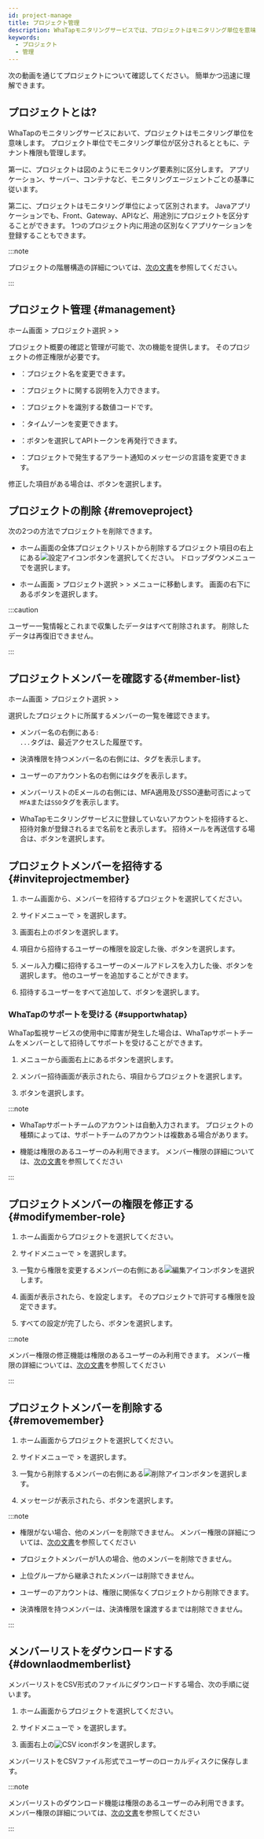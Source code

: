 ```yaml
---
id: project-manage
title: プロジェクト管理
description: WhaTapモニタリングサービスでは、プロジェクトはモニタリング単位を意味します。 プロジェクトについて説明します。
keywords:
  - プロジェクト
  - 管理
---
```



次の動画を通じてプロジェクトについて確認してください。 簡単かつ迅速に理解できます。

<Youtube ko="vZDxKNiqOTc" en="vZDxKNiqOTc" ja="vZDxKNiqOTc" />

## プロジェクトとは?

WhaTapのモニタリングサービスにおいて、プロジェクトはモニタリング単位を意味します。 プロジェクト単位でモニタリング単位が区分されるとともに、テナント権限も管理します。

第一に、プロジェクトは図のようにモニタリング要素別に区分します。 アプリケーション、サーバー、コンテナなど、モニタリングエージェントごとの基準に従います。

<ImgLang img='project-01.png' desc='プロジェクトの作成'/>

第二に、プロジェクトはモニタリング単位によって区別されます。 Javaアプリケーションでも、Front、Gateway、APIなど、用途別にプロジェクトを区分することができます。 1つのプロジェクト内に用途の区別なくアプリケーションを登録することもできます。

<ImgLang img='demo-project.png' desc='Demo project'/>

:::note

プロジェクトの階層構造の詳細については、[次の文書](../project/project-structure)を参照してください。

:::


<Createprojectv2 />

## プロジェクト管理 {#management}

ホーム画面 &gt; プロジェクト選択 &gt; <Cmdname sid="side_management" className="uitext" /> &gt; <Cmdname sid="side_projectManagement" className="uitext" />

プロジェクト概要の確認と管理が可能で、次の機能を提供します。 そのプロジェクトの修正権限が必要です。

<ImgLang img='project-manage.png' desc='Project management'/>

- <Cmdname sid="project_name" className="uitext" />：プロジェクト名を変更できます。

- <Cmdname sid="project_description" className="uitext" />：プロジェクトに関する説明を入力できます。

- <Cmdname sid="pcode" className="uitext" />：プロジェクトを識別する数値コードです。

- <Cmdname sid="application_timezone" className="uitext" />：タイムゾーンを変更できます。

- <Cmdname sid="api_token" className="uitext" />：<Cmdname sid="reissue" className="uitext" />ボタンを選択してAPIトークンを再発行できます。

- <Cmdname sid="TTL06021" className="uitext" />：プロジェクトで発生するアラート通知のメッセージの言語を変更できます。

修正した項目がある場合は、<Cmdname sid="save" className="uitext" />ボタンを選択します。

## プロジェクトの削除 {#removeproject}

次の2つの方法でプロジェクトを削除できます。

- ホーム画面の全体プロジェクトリストから削除するプロジェクト項目の右上にある![設定アイコン](/img/ico-setting.svg)ボタンを選択してください。 ドロップダウンメニューで<Cmdname sid="delete_project" className="uitext" />を選択します。

- ホーム画面 &gt; プロジェクト選択 &gt; <Cmdname sid="side_management" className="uitext" /> &gt; <Cmdname sid="side_projectManagement" className="uitext" />メニューに移動します。 画面の右下にある<Cmdname sid="delete_project" className="uitext" />ボタンを選択します。

:::caution

ユーザー一覧情報とこれまで収集したデータはすべて削除されます。 削除したデータは再復旧できません。

:::

## プロジェクトメンバーを確認する{#member-list}

ホーム画面 &gt; プロジェクト選択 &gt; <Cmdname sid="side_management" className="uitext" /> &gt; <Cmdname sid="side_projectMember" className="uitext" />

選択したプロジェクトに所属するメンバーの一覧を確認できます。

<ImgLang img='project-member-list.png' desc='プロジェクトメンバー一覧' />

- メンバー名の右側にある<code class='history'><Cmdname sid="login" />: ...</code>タグは、最近アクセスした履歴です。

- 決済権限を持つメンバー名の右側には、<code class='pay'><Cmdname sid="billing" /></code>タグを表示します。

- ユーザーのアカウント名の右側には<code class='my'><Cmdname sid="my_account" /></code>タグを表示します。

- メンバーリストのEメールの右側には、MFA適用及びSSO連動可否によって`MFA`または`SSO`タグを表示します。

- WhaTapモニタリングサービスに登録していないアカウントを招待すると、招待対象が登録されるまで名前を<Cmdname sid="pending_invitation" className="uitext" />と表示します。 招待メールを再送信する場合は、<Cmdname sid="reinvite" className="uitext" />ボタンを選択します。

## プロジェクトメンバーを招待する {#inviteprojectmember}

1. ホーム画面から、メンバーを招待するプロジェクトを選択してください。

2. サイドメニューで<Cmdname sid="side_management" className="uitext" /> &gt; <Cmdname sid="side_projectMember" className="uitext" />を選択します。

3. 画面右上の<Cmdname sid="invite_member" className="uitext" />ボタンを選択します。

4. <Cmdname sid="user_role" className="uitext" />項目から招待するユーザーの権限を設定した後、<Cmdname sid="apply" className="uitext" />ボタンを選択します。

5. メール入力欄に招待するユーザーのメールアドレスを入力した後、<Cmdname sid="add" className="uitext" />ボタンを選択します。 他のユーザーを追加することができます。

6. 招待するユーザーをすべて追加して、<Cmdname sid="complete" className="uitext" />ボタンを選択します。


<InviteMemberNotes />

### WhaTapのサポートを受ける {#supportwhatap}

WhaTap監視サービスの使用中に障害が発生した場合は、WhaTapサポートチームをメンバーとして招待してサポートを受けることができます。 

1. <Cmdname sid="side_projectMember" className="uitext" />メニューから画面右上にある<Cmdname sid="invite_help_whatap_account" className="uitext" />ボタンを選択します。

2. メンバー招待画面が表示されたら、<Cmdname sid="project" className="uitext" />項目からプロジェクトを選択します。

3. <Cmdname sid="complete" className="uitext" />ボタンを選択します。

:::note

- WhaTapサポートチームのアカウントは自動入力されます。 プロジェクトの種類によっては、サポートチームのアカウントは複数ある場合があります。

- <Cmdname sid="invite_help_whatap_account" className="uitext" />機能は<Cmdname sid="member_management" className="b600" />権限のあるユーザーのみ利用できます。 メンバー権限の詳細については、[次の文書](project-structure#project-auth)を参照してください

:::

## プロジェクトメンバーの権限を修正する {#modifymember-role}

1. ホーム画面からプロジェクトを選択してください。

2. サイドメニューで<Cmdname sid="side_management" className="uitext" /> &gt; <Cmdname sid="side_projectMember" className="uitext" />を選択します。

3. <Cmdname sid="project_member" className="uitext" />一覧から権限を変更するメンバーの右側にある![編集アイコン](/img/ico-edit.svg)ボタンを選択します。

4. <Cmdname sid="edit_member_role" className="uitext" replace="br" />画面が表示されたら、<Cmdname sid="member_role" className="uitext" />を設定します。 そのプロジェクトで許可する権限を設定できます。

5. すべての設定が完了したら、<Cmdname sid="apply" className="uitext" />ボタンを選択します。

:::note

メンバー権限の修正機能は<Cmdname sid="member_management" className="b600" />権限のあるユーザーのみ利用できます。 メンバー権限の詳細については、[次の文書](project-structure#project-auth)を参照してください

:::

## プロジェクトメンバーを削除する {#removemember}

1. ホーム画面からプロジェクトを選択してください。

2. サイドメニューで<Cmdname sid="side_management" className="uitext" /> &gt; <Cmdname sid="side_projectMember" className="uitext" />を選択します。

3. <Cmdname sid="project_member" className="uitext" />一覧から削除するメンバーの右側にある![削除アイコン](/img/ico-trash-red.svg)ボタンを選択します。

4. メッセージが表示されたら、<Cmdname sid="delete" className="uitext" />ボタンを選択します。

:::note

- <Cmdname sid="member_management" className="b600" />権限がない場合、他のメンバーを削除できません。 メンバー権限の詳細については、[次の文書](project-structure#project-auth)を参照してください

- プロジェクトメンバーが1人の場合、他のメンバーを削除できません。

- 上位グループから継承されたメンバーは削除できません。

- ユーザーのアカウントは、権限に関係なくプロジェクトから削除できます。

- 決済権限を持つメンバーは、決済権限を譲渡するまでは削除できません。

:::

## メンバーリストをダウンロードする{#downlaodmemberlist}

メンバーリストをCSV形式のファイルにダウンロードする場合、次の手順に従います。

1. ホーム画面からプロジェクトを選択してください。

2. サイドメニューで<Cmdname sid="side_management" className="uitext" /> &gt; <Cmdname sid="side_projectMember" className="uitext" />を選択します。

3. 画面右上の![CSV icon](/img/ic-csv-download-ms.svg)ボタンを選択します。

メンバーリストをCSVファイル形式でユーザーのローカルディスクに保存します。

:::note

メンバーリストのダウンロード機能は<Cmdname sid="member_management" className="b600" />権限のあるユーザーのみ利用できます。 メンバー権限の詳細については、[次の文書](project-structure#project-auth)を参照してください

:::
